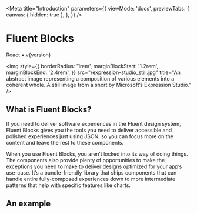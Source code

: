 

<Meta
  title="Introduction"
  parameters={{
    viewMode: 'docs',
    previewTabs: {
      canvas: { hidden: true },
    },
  }}
/>

# Fluent Blocks

<span>React • v{version}</span>

<img
  style={{
    borderRadius: '1rem',
    marginBlockStart: '1.2rem',
    marginBlockEnd: '2.4rem',
  }}
  src="/expression-studio_still.jpg"
  title="An abstract image representing a composition of various elements into a coherent whole. A still image from a short by Microsoft’s Expression Studio."
/>

## What is Fluent Blocks?

If you need to deliver software experiences in the Fluent design system, Fluent Blocks gives you the tools you need to deliver accessible and polished experiences just using JSON, so you can focus more on the content and leave the rest to these components.

When you use Fluent Blocks, you aren’t locked into its way of doing things. The components also provide plenty of opportunities to make the exceptions you need to make to deliver designs optimized for your app’s use-case. It’s a bundle-friendly library that ships components that can handle entire fully-composed experiences down to more intermediate patterns that help with specific features like charts.

## An example
